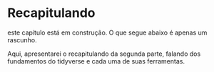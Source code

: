 # Recapitulando {#recap2 .unnumbered}

:::{.warn}
este capítulo está em construção. O que segue abaixo é apenas um rascunho.
:::

Aqui, apresentarei o recapitulando da segunda parte, falando dos fundamentos do tidyverse e cada uma de suas ferramentas.
